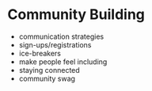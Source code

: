 # Community Building

- communication strategies
- sign-ups/registrations
- ice-breakers
- make people feel including
- staying connected
- community swag